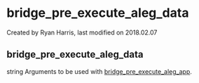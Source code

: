 
# bridge_pre_execute_aleg_data 

 Created by  Ryan Harris, last modified on 2018.02.07

## bridge_pre_execute_aleg_data

string Arguments to be used with [bridge\_pre\_execute\_aleg\_app](../FreeSWITCH-Explained/Dialplan/Variables-Master-List_16352570.mdx#bridge_pre_execute_aleg_app).


